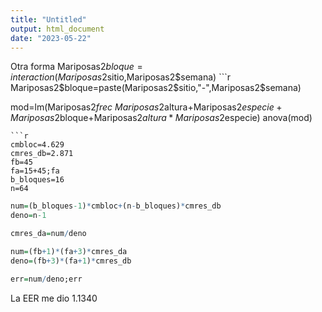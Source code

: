 ```yaml
---
title: "Untitled"
output: html_document
date: "2023-05-22"
---
```

Otra forma
Mariposas2$bloque= interaction(Mariposas2$sitio,Mariposas2$semana)
```r
Mariposas2$bloque=paste(Mariposas2$sitio,"-",Mariposas2$semana)

mod=lm(Mariposas2$frec~Mariposas2$altura+Mariposas2$especie+Mariposas2$bloque+Mariposas2$altura*Mariposas2$especie)
anova(mod)
```
```r
cmbloc=4.629
cmres_db=2.871
fb=45
fa=15+45;fa
b_bloques=16
n=64
```

```r
num=(b_bloques-1)*cmbloc+(n-b_bloques)*cmres_db
deno=n-1

cmres_da=num/deno

num=(fb+1)*(fa+3)*cmres_da
deno=(fb+3)*(fa+1)*cmres_db

err=num/deno;err
```

La EER me dio 1.1340

